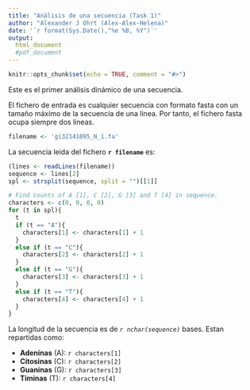 ```yaml
---
title: "Análisis de una secuencia (Task 1)"
author: "Alexander J Ohrt (Alex-Alex-Helena)"
date: '`r format(Sys.Date(),"%e %B, %Y")`'
output: 
  html_document
  #pdf_document
---
```


```r
knitr::opts_chunk$set(echo = TRUE, comment = "#>")
```

Este es el primer análisis dinámico de una secuencia.

El fichero de entrada es cualquier secuencia con formato fasta con un tamaño máximo de la secuencia de una linea. Por tanto, el fichero fasta ocupa siempre dos lineas.

<!-- Could use read.fasta() to read the file (from seqinr library), but we were asked to use base R here. -->

```r
filename <- 'gi32141095_N_1.fa'
```

La secuencia leida del fichero **`r filename`** es:

```r
(lines <- readLines(filename))
sequence <- lines[2]
spl <- strsplit(sequence, split = "")[[1]]
```

<!-- I think there exists packages for this count also, but done quick and dirty below -->

```r
# Find counts of A [1], C [2], G [3] and T [4] in sequence.
characters <- c(0, 0, 0, 0) 
for (t in spl){
  t
  if (t == "A"){
    characters[1] <- characters[1] + 1
  }
  else if (t == "C"){
    characters[2] <- characters[2] + 1
  }
  else if (t == "G"){
    characters[3] <- characters[3] + 1
  }
  else if (t == "T"){
    characters[4] <- characters[4] + 1
  }
}
```

La longitud de la secuencia es de *`r nchar(sequence)`* bases. Estan repartidas como:

* **Adeninas** (A): `r characters[1]`
* **Citosinas** (C): `r characters[2]`
* **Guaninas** (G): `r characters[3]`
* **Timinas** (T): `r characters[4]`
